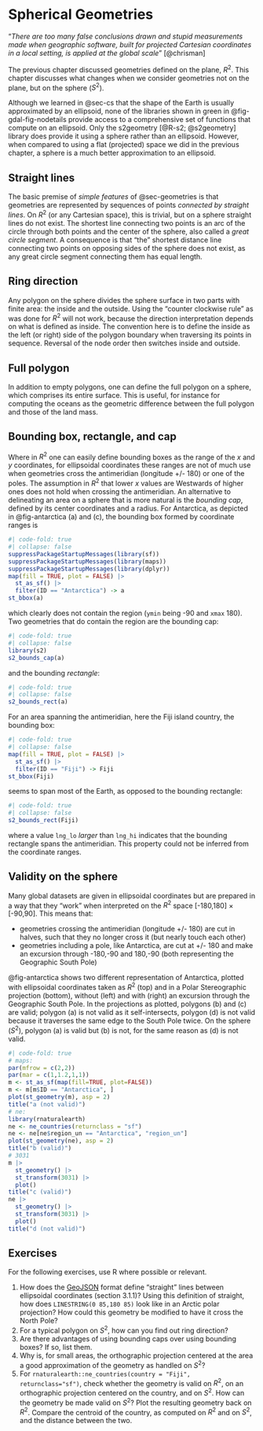 # Spherical Geometries {#sec-spherical}

"_There are too many false conclusions drawn and stupid measurements
made when geographic software, built for projected Cartesian
coordinates in a local setting, is applied at the global scale_"
[@chrisman]

The previous chapter discussed geometries defined on the plane,
$R^2$.  This chapter discusses what changes when we consider
geometries not on the plane, but on the sphere ($S^2$).

Although we learned in @sec-cs that the shape of the Earth
is usually approximated by an ellipsoid, none of the libraries shown
in green in @fig-gdal-fig-nodetails  provide access
to a comprehensive set of functions that compute on an ellipsoid.
Only the s2geometry [@R-s2; @s2geometry] library does provide it
using a sphere rather than an ellipsoid.  However, when compared
to using a flat (projected) space we did in the previous chapter,
a sphere is a much better approximation to an ellipsoid.

\index{coordinates!spherical or planar}

## Straight lines {#sec-straight}

The basic premise of _simple features_ of @sec-geometries
is that geometries are represented by sequences of points _connected
by straight lines_.  On $R^2$ (or any Cartesian space), this is
trivial, but on a sphere straight lines do not exist. The shortest
line connecting two points is an arc of the circle through both
points and the center of the sphere, also called a _great circle
segment_. A consequence is that "the" shortest distance line
connecting two points on opposing sides of the sphere does not exist,
as any great circle segment connecting them has equal length.

\index{coordinates!straight line}
\index{coordinates!great circle}
\index{great circle segment}

## Ring direction

Any polygon on the sphere divides the sphere surface in two parts
with finite area: the inside and the outside. Using the "counter
clockwise rule" as was done for $R^2$ will not work, because the
direction interpretation depends on what is defined as inside. The
convention here is to define the inside as the left (or right)
side of the polygon boundary when traversing its points in
sequence. Reversal of the node order then switches inside and
outside.

\index{polygon!inside or outside on sphere}
\index{polygon!ring direction}

## Full polygon

In addition to empty polygons, one can define the
full polygon on a sphere, which comprises its entire surface. This is useful,
for instance for computing the oceans as the geometric difference
between the full polygon and those of the land mass.

\index{polygon!full vs. empty}
\index{full polygon}

## Bounding box, rectangle, and cap

\index{coordinates!bounding box}
\index{bounding cap}
\index{bounding box}
\index{bounding rectangle}
\index{antimeridian}

Where in $R^2$ one can easily define bounding boxes as the range
of the $x$ and $y$ coordinates, for ellipsoidal coordinates these
ranges are not of much use when geometries cross the antimeridian
(longitude +/- 180) or one of the poles. The assumption in $R^2$
that lower $x$ values are Westwards of higher ones does not hold
when crossing the antimeridian. An alternative to delineating
an area on a sphere that is more natural is the _bounding cap_,
defined by its center coordinates and a radius. For Antarctica,
as depicted in @fig-antarctica (a) and (c), the
bounding box formed by coordinate ranges is
```r
#| code-fold: true
#| collapse: false
suppressPackageStartupMessages(library(sf))
suppressPackageStartupMessages(library(maps))
suppressPackageStartupMessages(library(dplyr))
map(fill = TRUE, plot = FALSE) |>
  st_as_sf() |>
  filter(ID == "Antarctica") -> a
st_bbox(a)
```
which clearly does not contain the region (`ymin` being -90 and `xmax` 180).
Two geometries that do contain the region are the bounding cap:
```r
#| code-fold: true
#| collapse: false
library(s2)
s2_bounds_cap(a)
```
and the bounding _rectangle_:
```r
#| code-fold: true
#| collapse: false
s2_bounds_rect(a)
```
For an area spanning the antimeridian, here the Fiji island country,
the bounding box:
```r
#| code-fold: true
#| collapse: false
map(fill = TRUE, plot = FALSE) |>
  st_as_sf() |>
  filter(ID == "Fiji") -> Fiji
st_bbox(Fiji)
```
seems to span most of the Earth, as opposed to the bounding rectangle:
```r
#| code-fold: true
#| collapse: false
s2_bounds_rect(Fiji)
```
where a value `lng_lo` _larger_ than `lng_hi` indicates that the
bounding rectangle spans the antimeridian. This property could not
be inferred from the coordinate ranges.

## Validity on the sphere

\index{geometry!valid on the sphere}
\index{polygon!valid on the sphere}

Many global datasets are given in ellipsoidal coordinates but are
prepared in a way that they "work" when interpreted on the $R^2$
space [-180,180] $\times$ [-90,90]. This means that:

* geometries crossing the antimeridian (longitude +/- 180) are cut in
halves, such that they no longer cross it (but nearly touch each other)
* geometries including a pole, like Antarctica, are cut at +/- 180 and
make an excursion through -180,-90 and 180,-90 (both representing the
Geographic South Pole)

@fig-antarctica  shows two different representation of
Antarctica, plotted with ellipsoidal coordinates taken as $R^2$
(top) and in a Polar Stereographic projection (bottom), without
(left) and with (right) an excursion through the Geographic South
Pole. In the projections as plotted, polygons (b) and
(c) are valid; polygon (a) is not valid as it self-intersects,
polygon (d) is not valid because it traverses the same edge to the
South Pole twice.  On the sphere ($S^2$), polygon (a) is valid but
(b) is not, for the same reason as (d) is not valid.

```r
#| code-fold: true
# maps:
par(mfrow = c(2,2))
par(mar = c(1,1.2,1,1))
m <- st_as_sf(map(fill=TRUE, plot=FALSE))
m <- m[m$ID == "Antarctica", ]
plot(st_geometry(m), asp = 2)
title("a (not valid)")
# ne:
library(rnaturalearth)
ne <- ne_countries(returnclass = "sf")
ne <- ne[ne$region_un == "Antarctica", "region_un"]
plot(st_geometry(ne), asp = 2)
title("b (valid)")
# 3031
m |>
  st_geometry() |>
  st_transform(3031) |>
  plot()
title("c (valid)")
ne |>
  st_geometry() |>
  st_transform(3031) |>
  plot()
title("d (not valid)")
```

## Exercises

For the following exercises, use R where possible or relevant.

1. How does the [GeoJSON](https://tools.ietf.org/html/rfc7946) format define
   "straight" lines between ellipsoidal coordinates (section 3.1.1)?
   Using this definition of straight, how does `LINESTRING(0 85,180 85)` 
   look like in an Arctic polar projection? How could this geometry be modified to
   have it cross the North Pole?
2. For a typical polygon on $S^2$, how can you find out ring direction?
3. Are there advantages of using bounding caps over using bounding boxes? If so, list them.
4. Why is, for small areas, the orthographic projection centered
   at the area a good approximation of the geometry as handled on $S^2$?
5. For `rnaturalearth::ne_countries(country = "Fiji",
   returnclass="sf")`, check whether the geometry is valid on $R^2$,
   on an orthographic projection centered on the country, and on $S^2$.
   How can the geometry be made valid on $S^2$? Plot the resulting
   geometry back on $R^2$.  Compare the centroid of the country,
   as computed on $R^2$ and on $S^2$, and the distance between the two.
